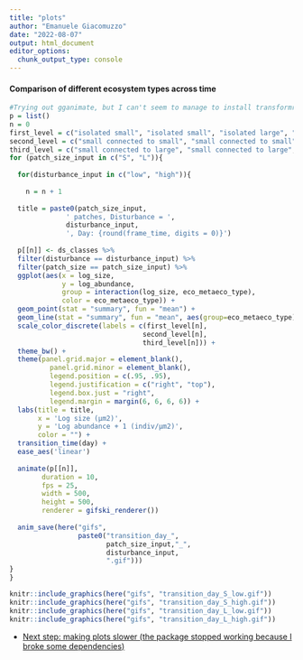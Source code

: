 ```yaml
---
title: "plots"
author: "Emanuele Giacomuzzo"
date: "2022-08-07"
output: html_document
editor_options: 
  chunk_output_type: console
---
```


#### Comparison of different ecosystem types across time

```r
#Trying out gganimate, but I can't seem to manage to install transformr packaget
p = list()
n = 0
first_level = c("isolated small", "isolated small", "isolated large", "isolated large")
second_level = c("small connected to small", "small connected to small", "large connected to large", "large connected to large")
third_level = c("small connected to large", "small connected to large", "large connected to small", "large connected to small")
for (patch_size_input in c("S", "L")){
  
  for(disturbance_input in c("low", "high")){
  
    n = n + 1
      
  title = paste0(patch_size_input,
              ' patches, Disturbance = ',
              disturbance_input, 
              ', Day: {round(frame_time, digits = 0)}')
  
  p[[n]] <- ds_classes %>%
  filter(disturbance == disturbance_input) %>%
  filter(patch_size == patch_size_input) %>%
  ggplot(aes(x = log_size,
             y = log_abundance,
             group = interaction(log_size, eco_metaeco_type),
             color = eco_metaeco_type)) +
  geom_point(stat = "summary", fun = "mean") +
  geom_line(stat = "summary", fun = "mean", aes(group=eco_metaeco_type)) +
  scale_color_discrete(labels = c(first_level[n], 
                                 second_level[n],
                                 third_level[n])) +
  theme_bw() +
  theme(panel.grid.major = element_blank(), 
          panel.grid.minor = element_blank(),
          legend.position = c(.95, .95),
          legend.justification = c("right", "top"),
          legend.box.just = "right",
          legend.margin = margin(6, 6, 6, 6)) +
  labs(title = title,
       x = 'Log size (μm2)', 
       y = 'Log abundance + 1 (indiv/μm2)',
       color = "") +
  transition_time(day) +
  ease_aes('linear')
  
  animate(p[[n]], 
        duration = 10,
        fps = 25, 
        width = 500, 
        height = 500, 
        renderer = gifski_renderer())
  
  anim_save(here("gifs", 
                 paste0("transition_day_", 
                        patch_size_input,"_", 
                        disturbance_input, 
                        ".gif")))
}
}
```

```r
knitr::include_graphics(here("gifs", "transition_day_S_low.gif"))
knitr::include_graphics(here("gifs", "transition_day_S_high.gif"))
knitr::include_graphics(here("gifs", "transition_day_L_low.gif"))
knitr::include_graphics(here("gifs", "transition_day_L_high.gif"))
```

-   [Next step: making plots slower (the package stopped working because I broke some dependencies)]{.underline}
